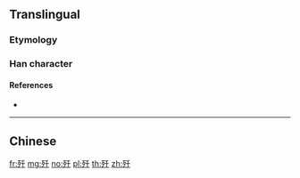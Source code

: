 {{also|殲}}
==Translingual==
{{Han simplified forms|殲|殱|歼}}

===Etymology===
{{Han simp|殲|f=韱|t=千}}

===Han character===
{{Han char|rn=78|rad=歹|as=03|sn=7|four=|canj=MNHJ,XMNHJ|ids=⿰歹千}}

====References====
* {{Han ref|kx=0579.121|hdz=21381.100|uh=6B7C|ud=27516}}

----

==Chinese==
{{zh-see|殲}}

[[fr:歼]]
[[mg:歼]]
[[no:歼]]
[[pl:歼]]
[[th:歼]]
[[zh:歼]]